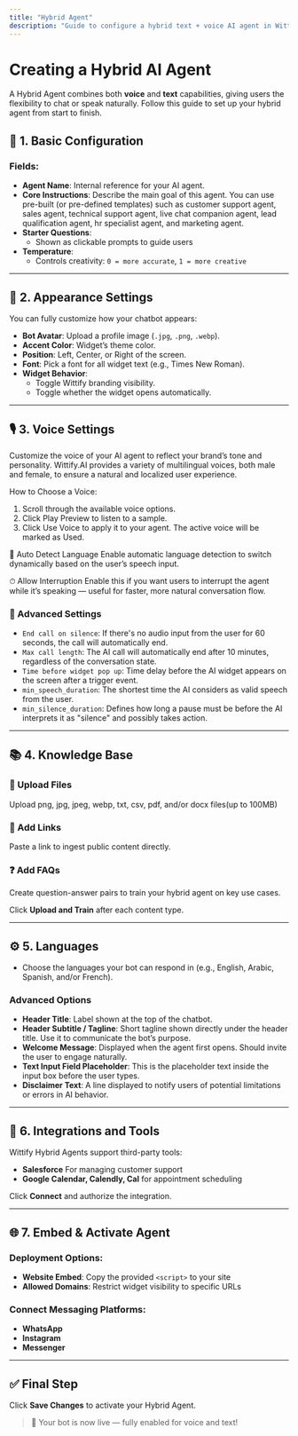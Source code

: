 ```yaml
---
title: "Hybrid Agent"
description: "Guide to configure a hybrid text + voice AI agent in Wittify.AI"
---
```


# Creating a Hybrid AI Agent

A Hybrid Agent combines both **voice** and **text** capabilities, giving users the flexibility to chat or speak naturally. Follow this guide to set up your hybrid agent from start to finish.

## 🧩 1. Basic Configuration

### Fields:

- **Agent Name**: Internal reference for your AI agent.
- **Core Instructions**: Describe the main goal of this agent. You can use pre-built (or pre-defined templates) such as customer support agent, sales agent, technical support agent, live chat companion agent, lead qualification agent, hr specialist agent, and marketing agent.
- **Starter Questions**:
  - Shown as clickable prompts to guide users
- **Temperature**:
  - Controls creativity: `0 = more accurate`, `1 = more creative`

---

## 🎨 2. Appearance Settings

You can fully customize how your chatbot appears:

- **Bot Avatar**: Upload a profile image (`.jpg`, `.png`, `.webp`).
- **Accent Color**: Widget’s theme color.
- **Position**: Left, Center, or Right of the screen.
- **Font**: Pick a font for all widget text (e.g., Times New Roman).
- **Widget Behavior**:
  - Toggle Wittify branding visibility.
  - Toggle whether the widget opens automatically.

---

## 🎙️ 3. Voice Settings

Customize the voice of your AI agent to reflect your brand’s tone and personality. Wittify.AI provides a variety of multilingual voices, both male and female, to ensure a natural and localized user experience.

How to Choose a Voice:

1. Scroll through the available voice options.
2. Click Play Preview to listen to a sample.
3. Click Use Voice to apply it to your agent. The active voice will be marked as Used.

🔄 Auto Detect Language
Enable automatic language detection to switch dynamically based on the user’s speech input.

⏱ Allow Interruption
Enable this if you want users to interrupt the agent while it’s speaking — useful for faster, more natural conversation flow.

### 🔧 Advanced Settings

- `End call on silence`: If there's no audio input from the user for 60 seconds, the call will automatically end.
- `Max call length`: The AI call will automatically end after 10 minutes, regardless of the conversation state.
- `Time before widget pop up`: Time delay before the AI widget appears on the screen after a trigger event.
- `min_speech_duration`: The shortest time the AI considers as valid speech from the user.
- `min_silence_duration`: Defines how long a pause must be before the AI interprets it as "silence" and possibly takes action.

---

## 📚 4. Knowledge Base

### 📁 Upload Files

Upload png, jpg, jpeg, webp, txt, csv, pdf, and/or docx files(up to 100MB)

### 🔗 Add Links

Paste a link to ingest public content directly.

### ❓ Add FAQs

Create question-answer pairs to train your hybrid agent on key use cases.

Click **Upload and Train** after each content type.

---

## ⚙️ 5. Languages

- Choose the languages your bot can respond in (e.g., English, Arabic, Spanish, and/or French).

### Advanced Options

- **Header Title**: Label shown at the top of the chatbot.
- **Header Subtitle / Tagline**: Short tagline shown directly under the header title. Use it to communicate the bot’s purpose.
- **Welcome Message**: Displayed when the agent first opens. Should invite the user to engage naturally.
- **Text Input Field Placeholder**: This is the placeholder text inside the input box before the user types.
- **Disclaimer Text**: A line displayed to notify users of potential limitations or errors in AI behavior.

---

## 🔌 6. Integrations and Tools

Wittify Hybrid Agents support third-party tools:

- **Salesforce** For managing customer support
- **Google Calendar, Calendly, Cal** for appointment scheduling

Click **Connect** and authorize the integration.

---

## 🌐 7. Embed & Activate Agent

### Deployment Options:

- **Website Embed**: Copy the provided `<script>` to your site
- **Allowed Domains**: Restrict widget visibility to specific URLs

### Connect Messaging Platforms:

- **WhatsApp**
- **Instagram**
- **Messenger**

---

## ✅ Final Step

Click **Save Changes** to activate your Hybrid Agent.

> 🚀 Your bot is now live — fully enabled for voice and text\!
